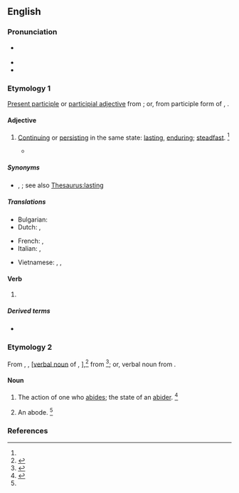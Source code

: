 ==English==

===Pronunciation===
* {{a|US}} {{IPA|en|/əˈbaɪ.dɪŋ/}}
* {{audio|en|LL-Q1860 (eng)-Vealhurl-abiding.wav|Audio (RP)}}
* {{rhymes|en|aɪdɪŋ|s=3}}

===Etymology 1===
[[present participle|Present participle]] or [[participial adjective]] from {{affix|en|abide|pos1=verb|-ing}}; or, from {{inh|en|enm|-}} participle form of {{m|enm|abiden}}, {{m|enm|abyden||to abide}}.

====Adjective====
{{en-adj}}

# [[continue|Continuing]] or [[persist|persisting]] in the same state: [[lasting]], [[enduring]]; [[steadfast]]. {{defdate|First attested around 1350 to 1470.}}<ref name=SOED />
#: {{ux|en|an '''abiding''' belief}}
#: {{ux|en|a deep and '''abiding''' hatred of wealth}}
#* {{quote-journal|1=en|year=2019|author=Li Huang|author2=James Lambert|title=Another Arrow for the Quiver: A New Methodology for Multilingual Researchers|journal=Journal of Multilingual and Multicultural Development|doi=10.1080/01434632.2019.1596115|page=9|text=However, one '''abiding''' weakness with such data collection is that people’s beliefs about their speech habits may not necessarily tally with reality.}}

=====Synonyms=====
* {{l|en|diuturnal}}, {{l|en|prolonged}}; see also [[Thesaurus:lasting]]

=====Translations=====
{{trans-top|continue}}
* Bulgarian: {{t|bg|траен, постоянен}}
* Dutch: {{t+|nl|voortdurend}}, {{t+|nl|blijvend}}
{{trans-mid}}
* French: {{t+|fr|continuel}}, {{t+|fr|sempiternel}}
* Italian: {{t+|it|duraturo}}, {{t+|it|persistente}}
{{trans-bottom}}

{{checktrans-top}}
* Vietnamese: {{t-check|vi|không thay đổi}}, {{t+check|vi|vĩnh cửu}}, {{t-check|vi|tồn tại mãi mãi}}
{{trans-mid}}
{{trans-bottom}}

====Verb====
{{head|en|verb form}}

# {{present participle of|en|abide|nocat=1}}

=====Derived terms=====
{{der-top}}
* {{l|en|abiding-place}}
{{der-mid}}
{{der-bottom}}

===Etymology 2===
From {{inh|en|enm|abydynge}}, {{m|enm|abidynge}}, {{m|enm|abidinge|-inge}} <nowiki>[</nowiki>[[verbal noun]] of {{m|enm|abiden}}, {{m|enm|abyden||to abide}}],<ref>{{R:MED Online|abīding|ger|MED90|16 December 2019|date=2018}}</ref> from {{inh|en|ang|abīdung}}<ref>{{cite-book|en|first1=Francis Henry|last1=Stratmann|first2=Henry|last2=Bradley|title=A Middle-English Dictionary Containing Words Used by English Writers from the Twelfth to the Fifteenth Century|edition=new|city=Oxford|publisher=Clarendon Press|year=1891|entry=abīding, sb.|page=2|pageurl=https://hdl.handle.net/2027/hvd.32044100038934?urlappend=%3Bseq=30}}</ref>; or, verbal noun from {{affix|en|abide|pos1=verb|-ing}}.

====Noun====
{{en-noun}}

# The action of one who [[abide]]s; the state of an [[abider]]. {{defdate|First attested from around 1150 to 1350.}}<ref name=SOED>{{R:SOED5|page=4}} </ref>
# {{lb|en|obsolete}} An abode. {{defdate|First attested from around (1350 to 1470) until the early 17th century.}}<ref name=SOED/>

===References===
<references/>